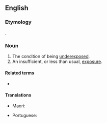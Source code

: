 ==English==

===Etymology===
{{prefix|en|under|exposure}}.

===Noun===
{{en-noun|~}}

# The condition of being [[underexpose]]d.
# An insufficient, or less than usual, [[exposure]].

====Related terms====
* {{l|en|underexpose}}

====Translations====
{{trans-top|condition of being underexposed}}
* Maori: {{t|mi|huranga pore}} {{qualifier|in reference to photography}}
{{trans-mid}}
* Portuguese: {{t|pt|subexposição|f}}
{{trans-bottom}}